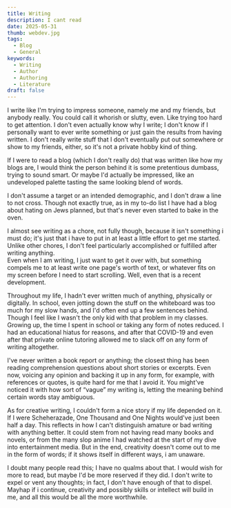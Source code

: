 ```yaml
---
title: Writing
description: I cant read
date: 2025-05-31
thumb: webdev.jpg
tags:
  - Blog
  - General
keywords:
  - Writing
  - Author
  - Authoring
  - Literature
draft: false
---
```

I write like I'm trying to impress someone, namely me and my friends, but anybody really. You could call it whorish or slutty, even. Like trying too hard to get attention. I don't even actually know why I write; I don't know if I personally want to ever write something or just gain the results from having written. I don't really write stuff that I don't eventually put out somewhere or show to my friends, either, so it's not a private hobby kind of thing.

If I were to read a blog (which I don't really do) that was written like how my blogs are, I would think the person behind it is some pretentious dumbass, trying to sound smart. Or maybe I'd actually be impressed, like an undeveloped palette tasting the same looking blend of words.

I don't assume a target or an intended demographic, and I don't draw a line to not cross. Though not exactly true, as in my to-do list I have had a blog about hating on Jews planned, but that's never even started to bake in the oven.

I almost see writing as a chore, not fully though, because it isn't something i must do; it's just that i have to put in at least a little effort to get me started. Unlike other chores, I don't feel particularly accomplished or fulfilled after writing anything.  
Even when I am writing, I just want to get it over with, but something compels me to at least write one page's worth of text, or whatever fits on my screen before I need to start scrolling. Well, even that is a recent development.

Throughout my life, I hadn't ever written much of anything, physically or digitally. In school, even jotting down the stuff on the whiteboard was too much for my slow hands, and I'd often end up a few sentences behind. Though I feel like I wasn't the only kid with that problem in my classes.  
Growing up, the time I spent in school or taking any form of notes reduced. I had an educational hiatus for reasons, and after that COVID-19 and even after that private online tutoring allowed me to slack off on any form of writing altogether.

I've never written a book report or anything; the closest thing has been reading comprehension questions about short stories or excerpts. Even now, voicing any opinion and backing it up in any form, for example, with references or quotes, is quite hard for me that I avoid it. You might've noticed it with how sort of “vague” my writing is, letting the meaning behind certain words stay ambiguous.

As for creative writing, I couldn't form a nice story if my life depended on it. If I were Scheherazade, One Thousand and One Nights would've just been half a day. This reflects in how I can't distinguish amature or bad writing with anything better. It could stem from not having read many books and novels, or from the many slop anime I had watched at the start of my dive into entertainment media. But in the end, creativity doesn't come out to me in the form of words; if it shows itself in different ways, i am unaware.

I doubt many people read this; I have no qualms about that. I would wish for more to read, but maybe I'd be more reserved if they did. I don't write to expel or vent any thoughts; in fact, I don't have enough of that to dispel. Mayhap if i continue, creativity and possibly skills or intellect will build in me, and all this would be all the more worthwhile.
